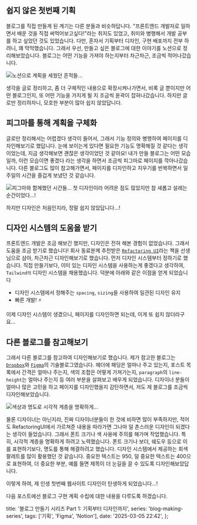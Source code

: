 ## 쉽지 않은 첫번째 기획

블로그를 직접 만들게 된 계기는 다른 분들과 비슷하답니다. "프론트엔드 개발자로 일하면서 배운 것을 직접 써먹어보고싶다!"라는 취지도 있었고,
취미와 병행해서 개발 공부를 하고 싶었던 것도 있었습니다. 다만, 혼자서 기획부터 디자인, 구현 배포까지 전부 하려니, 꽤 막막했습니다.
그래서 우선, 만들고 싶은 블로그에 대한 이야기를 노션으로 정리해보았습니다. 블로그는 어떤 기능을 가져야 하는지부터 차근차근, 조금씩 적어나갔습니다.

![노션으로 계획을 세웠던 흔적들...](./images/6592c0a768f31da899ab56e88bdd2ab417ecb33b3d05759dc07006218341312c.png)

생각을 글로 정리하고, 좀 더 구체적인 내용으로 확장시켜나가면서, 비록 글 뿐이지만 어떤 블로그인지, 또 어떤 기능을 가지게 될 지 조금씩 윤곽이 잡혀나갔습니다.
하지만 글로만 정리하자니, 모호한 부분이 많아 쉽지 않았답니다.

## 피그마를 통해 계획을 구체화

글로만 정리해서는 어렵겠다 생각이 들어서, 그래서 기능 정의와 병행하여 페이지를 디자인해보기로 했답니다.
눈에 보이는게 있다면 필요한 기능도 명확해질 것 같다는 생각이었는데, 지금 생각해보면 괜찮은 생각이었던 것 같아요!
내가 만들 블로그는 어떤 모습일까, 이런 모습이면 좋겠다 라는 생각을 하면서 조금씩 피그마로 페이지를 깍아나갔습니다.
다른 블로그도 많이 참고해가면서, 페이지를 디자인하고 지우기를 반복하면서 일주일의 시간을 즐겁게 보냈던 것 같습니다.

![피그마와 함께했던 시간들... 첫 디자인이라 어려운 점도 많았지만 참 새롭고 설레는 순간이었다...!](./images/e17a23780b6bf77348550e2f331c4ce316d20c0a330246d9795c6d8ae3753c34.png)

하지만 디자인은 처음인지라, 정말 쉽지 않았답니다...!

## 디자인 시스템의 도움을 받기

프론트엔드 개발은 조금 해보긴 했지만, 디자인은 전혀 해본 경험이 없었습니다. 그래서 도움을 조금 받기로 했습니다!
회사 동료분께 추천받은 [`Refactoring UI`](https://www.refactoringui.com)라는 책을 선생님으로 삼아, 차근차근 디자인해보기로 했습니다.
먼저 디자인 시스템부터 정하기로 했습니다. 직접 만들기보다, 이미 있는 디자인 시스템을 사용하는게 좋겠다고 생각하여, `Tailwind의` 디자인 시스템을 채용했습니다.
덕분에 아래와 같은 이점을 얻게 되었습니다

- 디자인 시스템에서 정해주는 `spacing`, `sizing`을 사용하여 일관된 디자인 유지
- 빠른 개발! ⚡️

이제 디자인 시스템이 생겼으니, 페이지를 디자인하면 되는데, 이게 또 쉽지 않더라구요...

## 다른 블로그를 참고해보기

그래서 다른 블로그를 참고하여 디자인해보기로 했습니다. 제가 참고한 블로그는 [`Dropbox`](https://dropbox.tech/)와 [`Figma`](https://www.figma.com/blog/)의 기술블로그였습니다.
헤더에 패딩은 얼마나 주고 있는지, 포스트 목록에서 간격은 얼마나 주는지, 색의 조합은 어떻게 가져가는지, `paragraph`의 `line-height`는 얼마나 주는지 등 여러 부분을 살펴보고 배우게 되었습니다.
디자이너 분들이 얼마나 많은 고민을 하고 페이지를 디자인했을지 감탄하면서, 저도 제 블로그를 조금씩 디자인해보았습니다.

![색상과 명도로 시각적 계층을 명확하게...](./images/36e7085d4a8ac904b739ef6d33577580b71c626ddbd1f7addb853926731a47d5.png)

물론 디자이너는 아닌지라, 진짜 디자이너분들이 한 것에 비하면 많이 부족하지만, 적어도 RefactoringUI에서 가르쳐준 내용을 따라가면 그나마 덜 촌스러운 디자인이 되겠다는 생각이 들었습니다.
그래서 폰트 크기나 색 사용에 주의를 해가며 작업했습니다.
특히, 시각적 계층을 명확하게 하려고 노력했습니다. 폰트 크기나 보더, 쉐도우 등으로 이를 표현하기보다, 명도를 통해 해결하려고 했습니다.
디자인 시스템에서 제공하는 회색 팔레트를 많이 활용했던 것 같습니다. 중요한 텍스트는 950, 덜 중요한 텍스트는 400으로 표현하여, 더 중요한 부분, 예를 들면 제목이 더 눈길을 끌 수 있도록 디자인해보았답니다.

이렇게 하여, 제 인생 첫번째 웹사이트 디자인이 탄생하게 되었습니다...!

다음 포스트에선 블로그 구현 계획 수립에 대한 내용을 다루도록 하겠습니다.

  title: '블로그 만들기 시리즈 Part 1: 기획부터 디자인까지',
  series: 'blog-making-series',
  tags: ['기획', 'Figma', 'Notion'],
  date: '2025-03-05 22:42',
};
